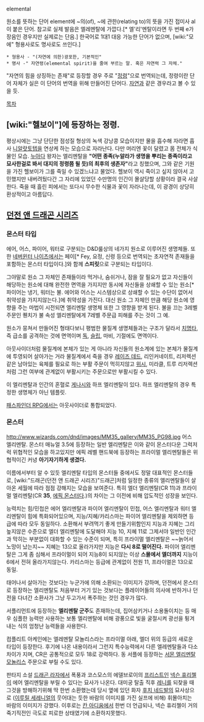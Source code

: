 elemental

원소를 뜻하는 단어 element에 ~의(of), ~에 관한(relating to)의 뜻을 가진 접미사 al이 붙은 단어. 참고로 실제 발음은 엘레멘탈에 가깝다.[* 엘'리'멘탈이라면 두 번째 e가 장음인 경우지만 실제로는 단음.]
한국어로 1대1 대응 가능한 단어가 없으며, [wiki:"모에" 형용사로도 명사로도 쓰인다.]

 * 형용사 - "(자연에 의한)광포한, 기본적인"
 * 명사 -" 자연령(elemental spirit)을 줄여 부르는 말. 혹은 자연력 그 자체."

"자연의 힘을 상징하는 존재"로 등장할 경우 주로 "[[정령]]"으로 번역되는데, 정령이란 단어 자체가 실은 이 단어의 번역을 위해 만들어진 단어다. [[자연]]과 같은 경우라고 볼 수 있을 듯.
 
[[목차]]
== [wiki:"헬보이"]에 등장하는 정령. ==

평상시에는 그냥 단단한 점성질 형상의 녹색 강낭콩 모습이지만 물을 흡수해 자라면 흡사 [[니알랏토텝]]을 연상케 하는 모습으로 자라난다. 다만 머리엔 꽃이 달렸고 몸 전체가 식물인 모습. [[누아다]] 왕자는 엘리멘탈을 '''"어떤 종족(누알라가 생명을 뿌리는 종족이라고 묘사한걸로 봐서 대지의 정령쯤 될 듯)의 최후의 생존자"'''라고 칭했으며, 그와 같은 기원을 가진 헬보이가 그를 죽일 수 있겠느냐고 물었다. 헬보이 역시 죽이고 싶지 않아서 고민했지만 내버려뒀다간 그 자리에 있었던 수만명의 인간이 몰살당할 상황이라 결국 사살한다. 죽을 때 흘린 피에서는 또다시 무수한 식물과 꽃이 자라나는데, 이 광경이 상당히 환상적이고 아름답다.

== [[던전 앤 드래곤 시리즈]] ==
=== 몬스터 타입 ===
에어, 어스, 파이어, 워터로 구분되는 D&D룰상의 네가지 원소로 이루어진 생명체들. 또한 [[네버윈터 나이츠]]에서는 페이[* Fey, 요정, 신령 등으로 번역되는 초자연적 존재들을 포함하는 몬스터 타입이다.]와 함께 '''스피릿'''으로 구분되는 타입이다.

그야말로 원소 그 자체인 존재들이라 먹거나, 숨쉬거나, 잠을 잘 필요가 없고 자신들이 해당하는 원소에 대해 완전한 면역을 가지지만 동시에 자신들을 상쇄할 수 있는 원소[* 파이어는 냉기, 워터는 불. 에어와 어스는 시스템상으로 상쇄할 수 있는 수단이 없어서 취약성을 가지지않는다.]에 취약성을 가진다. 대신 원소 그 자체인 만큼 해당 원소에 영향을 주는 마법이 시전되면 엘리멘탈 생명체 또한 그 영향을 받게 된다. 불을 끄는 3레벨 주문인 퀜치가 불 속성 엘리멘탈에게 7레벨 주문급 피해를 주는 것이 그 예.

원소가 뭉쳐서 만들어진 형태다보니 평범한 물질계 생명체들과는 구조가 달라서 [[치명타]], 즉 급소를 공격하는 것에 면역이며 [[독]], [[슬립]], 마비, 기절에도 면역이다.

아웃사이더처럼 물질계에 본체가 있는 게 아니라 자신들의 원소계에 있는 본체가 물질계에 투영되어 살아가는 거라 물질계에서 죽을 경우 [[레이즈 데드]], 리인커네이트, 리저렉션같은 남아있는 육체를 필요로 하는 부활 주문이 먹히지않고 [[위시]], 미라클, 트루 리저렉션처럼 그런 여부에 관계없이 부활시키는 주문으로만 부활시킬 수 있다.

이 엘리멘탈과 인간의 혼혈로 [[게나시]]와 하프 엘리멘탈이 있다. 하프 엘리멘탈의 경우 특정한 생명체가 아닌 템플릿.

[[패스파인더 RPG]]에서는 아웃사이더로 통합되었다.

=== 몬스터 ===
http://www.wizards.com/dnd/images/MM35_gallery/MM35_PG98.jpg
어스 엘리멘탈. 몬스터 매뉴얼 3.5에 등장하는 일반 엘리멘탈은 이와 같이 몬스터다운 그럭저럭 위협적인 모습을 하고있지만 에픽 레벨 핸드북에 등장하는 프라이멀 엘리멘탈들은 위협적이긴 커녕 '''아기자기하게 생겼다.'''

이름에서부터 알 수 있듯 엘리멘탈 타입의 몬스터들 중에서도 정말 대표적인 몬스터들로, [wiki:"드래곤(던전 앤 드래곤 시리즈)"드래곤]처럼 일정한 종류의 엘리멘탈들이 살아온 세월에 따라 점점 강해지는 모습을 보여준다. 특히 엘더 엘리멘탈(CR 11)과 프라이멀 엘리멘탈(CR '''35''', [[에픽 몬스터]]다.)의 차이는 그 이전에 비해 압도적인 성장을 보인다.

능력치는 힘/민첩은 에어 엘리멘탈과 파이어 엘리멘탈이 민첩, 어스 엘리멘탈과 워터 엘리멘탈이 힘에 특화되어있으며, 지능/지혜/카리스마는 파이어 엘리멘탈을 제외하면 등급에 따라 모두 동일하다. 소환해서 부려먹기 좋게 만들기위함인지 지능과 지혜는 그리 높지않은 수준으로 엘더 엘리멘탈에 도달해야 지능 10, 지혜 11로 그제서야 일반인 인간과 막히는 부분없이 대화할 수 있는 수준이 되며, 특히 프라이멀 엘리멘탈은 ~~늙어서 노망이 났는지~~ 지혜는 13으로 올라가지만 지능은 '''다시 8로 떨어진다.''' 파이어 엘리멘탈은 그게 좀 심해서 프라이멀이 되어 지능8이 되지않는 이상 '''스몰에서 엘더까지''' 지능이 6에서 전혀 올라가지않는다. 카리스마는 등급에 관계없이 전원 11, 프라이멀은 13으로 동일.

태어나서 살아가는 것보다는 누군가에 의해 소환되는 이미지가 강하며, 던전에서 몬스터로 등장하는 엘리멘탈도 처음부터 거기 있는 것보다는 플레이어들의 의사에 반하거나 던전을 다녀간 소환사가 그냥 두고가서 폭주하는 것인 경우가 많다.

서플리먼트에 등장하는 '''엘리멘탈 군주'''도 존재하는데, 집어삼키거나 소용돌이치는 등 매우 심플한 능력만 사용하는 보통 엘리멘탈에 비해 광풍으로 빛을 굴절시켜 광선을 튕겨내는 식의 엄청난 능력들을 사용한다.

컴플리트 아케인에는 엘레멘탈 모놀리스라는 프라이멀 아래, 엘더 위의 등급의 새로운 타입이 등장한다. 후기에 나온 내용이라서 그런지 특수능력에서 다른 엘레멘탈들과 다소 차이가 지며, CR은 공통적으로 모두 18로 강력하다. 동 서플에 등장하는 [[서몬 엘리멘탈 모놀리스]] 주문으로 부릴 수도 있다.

판타지 소설 [[드래곤 라자]]에서 폭풍과 코스모스의 에델브로이의 [[프리스트]]인 [[넥슨 휴리첼]]이 에어 엘리멘탈을 부릴 수 있다는 묘사가 나온다. 대미궁 탈출 직후 [[레니]]를 되찾을 때 그것을 방해하기위해 딱 한번 소환했는데 당시 옆에 있던 화자 [[후치 네드발]]의 묘사상으로 ([[이루릴 세레니얼]]의 웃어대는 듯한 바람의 이미지를 가진 실프에 비해) 휘몰아치는 바람의 이미지가 강했다. 이후로는 [[칸 아디움]]에서 한번 더 언급되나, 넥슨 휴리첼이 거의 죽기직전인 극도로 피로한 상태였기에 소환하지못했다.
